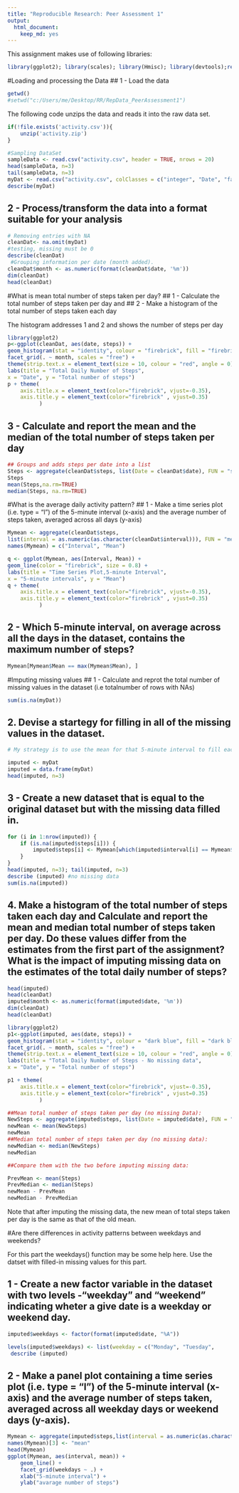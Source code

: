 ```yaml
---
title: "Reproducible Research: Peer Assessment 1"
output: 
  html_document:
    keep_md: yes
---
```


This assignment makes use of following libraries:
```r
library(ggplot2); library(scales); library(Hmisc); library(devtools);require(ggplot2);require(easyGgplot2);require(grid)
```
#Loading and processing the Data
## 1 -  Load the data
```r
getwd()
#setwd("c:/Users/me/Desktop/RR/RepData_PeerAssessment1")
```
The following code unzips the data and reads it into the raw data set. 
```r
if(!file.exists('activity.csv')){
    unzip('activity.zip')
}

#Sampling DataSet
sampleData <- read.csv("activity.csv", header = TRUE, nrows = 20)
head(sampleData, n=3)
tail(sampleData, n=3)
myDat <- read.csv("activity.csv", colClasses = c("integer", "Date", "factor"))
describe(myDat)
```
## 2 - Process/transform the data into a format suitable for your analysis
```r
# Removing entries with NA
cleanDat<- na.omit(myDat)
#testing, missing must be 0
describe(cleanDat)
 #Grouping information per date (month added).
cleanDat$month <- as.numeric(format(cleanDat$date, '%m'))
dim(cleanDat)
head(cleanDat)
```

#What is mean total number of steps taken per day?
## 1 - Calculate the total number of steps taken per day and
## 2 - Make a histogram of the total number of steps taken each day

The histogram addresses 1 and 2 and shows the number of steps per day
```r
library(ggplot2)
p<-ggplot(cleanDat, aes(date, steps)) + 
geom_histogram(stat = "identity", colour = "firebrick", fill = "firebrick", width = 0.7,position = "stack") + 
facet_grid(. ~ month, scales = "free") +
theme(strip.text.x = element_text(size = 10, colour = "red", angle = 0))+
labs(title = "Total Daily Number of Steps", 
x = "Date", y = "Total number of steps")
p + theme(
    axis.title.x = element_text(color="firebrick", vjust=-0.35),
    axis.title.y = element_text(color="firebrick" , vjust=0.35)
          )
```

## 3 - Calculate and report the mean and the median of the total number of steps taken per day
```r
## Groups and adds steps per date into a list  
Steps <- aggregate(cleanDat$steps, list(Date = cleanDat$date), FUN = "sum")$x
Steps
mean(Steps,na.rm=TRUE)
median(Steps, na.rm=TRUE)

```

#What is the average daily activity pattern?
## 1 - Make a time series plot (i.e. type = "l") of the 5-minute interval (x-axis) and the average number of steps taken, averaged across all days (y-axis)
```r
Mymean <- aggregate(cleanDat$steps, 
list(interval = as.numeric(as.character(cleanDat$interval))), FUN = "mean")
names(Mymean) = c("Interval", "Mean")

q <- ggplot(Mymean, aes(Interval, Mean)) + 
geom_line(color = "firebrick", size = 0.8) + 
labs(title = "Time Series Plot,5-minute Interval", 
x = "5-minute intervals", y = "Mean")
q + theme(
    axis.title.x = element_text(color="firebrick", vjust=-0.35),
    axis.title.y = element_text(color="firebrick" , vjust=0.35)
          )
```

## 2 - Which 5-minute interval, on average across all the days in the dataset, contains the maximum number of steps?
```r
Mymean[Mymean$Mean == max(Mymean$Mean), ]
```

#Imputing missing values
## 1 - Calculate and reprot the total number of missing values in the dataset (i.e totalnumber of rows with NAs)
```r
sum(is.na(myDat))
```

## 2. Devise a startegy for filling in all of the missing values in the dataset.
```r
# My strategy is to use the mean for that 5-minute interval to fill each NA value in the steps column.

imputed <- myDat
imputed = data.frame(myDat)
head(imputed, n=3)
``` 

## 3 - Create a new dataset that is equal to the original dataset but with the missing data filled in.
```r
for (i in 1:nrow(imputed)) {
    if (is.na(imputed$steps[i])) {
        imputed$steps[i] <- Mymean[which(imputed$interval[i] == Mymean$Interval), ]$Mean
    }
}
head(imputed, n=3); tail(imputed, n=3)
describe (imputed) #no missing data
sum(is.na(imputed))
```

## 4. Make a histogram of the total number of steps taken each day and Calculate and report the mean and median total number of steps taken per day. Do these values differ from the estimates from the first part of the assignment? What is the impact of imputing missing data on the estimates of the total daily number of steps?

```r
head(imputed)
head(cleanDat)
imputed$month <- as.numeric(format(imputed$date, '%m'))
dim(cleanDat)
head(cleanDat)

library(ggplot2)
p1<-ggplot(imputed, aes(date, steps)) + 
geom_histogram(stat = "identity", colour = "dark blue", fill = "dark blue", width = 0.7,position = "stack") + 
facet_grid(. ~ month, scales = "free") +
theme(strip.text.x = element_text(size = 10, colour = "red", angle = 0))+
labs(title = "Total Daily Number of Steps - No missing data", 
x = "Date", y = "Total number of steps")

p1 + theme(
    axis.title.x = element_text(color="firebrick", vjust=-0.35),
    axis.title.y = element_text(color="firebrick" , vjust=0.35)
          )
```

```r

##Mean total number of steps taken per day (no missing Data):
NewSteps <- aggregate(imputed$steps, list(Date = imputed$date), FUN = "sum")$x
newMean <- mean(NewSteps)
newMean    
##Median total number of steps taken per day (no missing data):
newMedian <- median(NewSteps)
newMedian

##Compare them with the two before imputing missing data:

PrevMean <- mean(Steps)
PrevMedian <- median(Steps)
newMean - PrevMean
newMedian - PrevMedian
```
Note that after imputing the missing data, the new mean of total steps taken per day is the same as that of the old mean.

#Are there differences in activity patterns between weekdays and weekends?

For this part the weekdays() function may be some help here.
Use the datset with filled-in missing values for this part.

## 1 - Create a new factor variable in the dataset with two levels -"weekday" and "weekend" indicating wheter a give date is a weekday or weekend day.
```r
imputed$weekdays <- factor(format(imputed$date, "%A"))

levels(imputed$weekdays) <- list(weekday = c("Monday", "Tuesday",                                            "Wednesday", "Thursday", "Friday"), weekend = c("Saturday", "Sunday"))
 describe (imputed)
```

## 2 - Make a panel plot containing a time series plot (i.e. type = "l") of the 5-minute interval (x-axis) and the average number of steps taken, averaged across all weekday days or weekend days (y-axis).
```r
Mymean <- aggregate(imputed$steps,list(interval = as.numeric(as.character(imputed$interval)), weekdays = imputed$weekdays),FUN = "mean")
names(Mymean)[3] <- "mean"
head(Mymean)
ggplot(Mymean, aes(interval, mean)) + 
    geom_line() + 
    facet_grid(weekdays ~ .) +
    xlab("5-minute interval") + 
    ylab("avarage number of steps")

```
      
